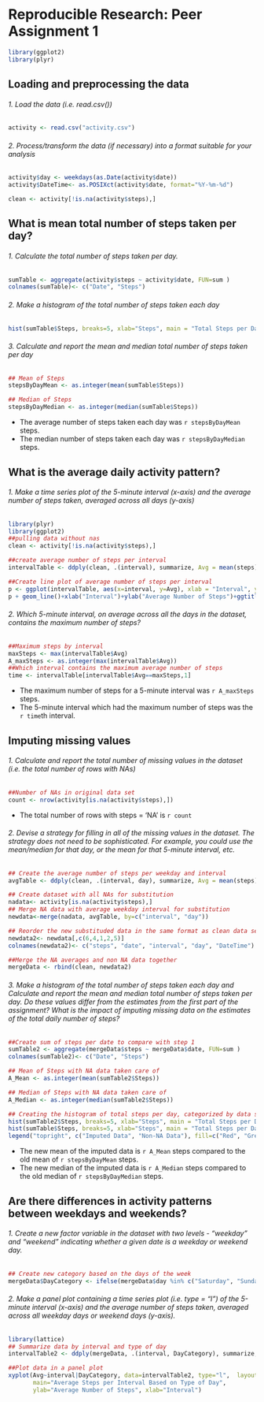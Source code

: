 # Reproducible Research: Peer Assignment 1


```{r, echo=FALSE, results='hide', warning=FALSE, message=FALSE}
library(ggplot2)
library(plyr)
```

## Loading and preprocessing the data
###### 1. Load the data (i.e. read.csv())
```{r, results='markup', warning=TRUE, message=TRUE}
activity <- read.csv("activity.csv")
```
###### 2. Process/transform the data (if necessary) into a format suitable for your analysis
```{r}
activity$day <- weekdays(as.Date(activity$date))
activity$DateTime<- as.POSIXct(activity$date, format="%Y-%m-%d")

clean <- activity[!is.na(activity$steps),]
```


## What is mean total number of steps taken per day?
###### 1. Calculate the total number of steps taken per day.
```{r}
sumTable <- aggregate(activity$steps ~ activity$date, FUN=sum )
colnames(sumTable)<- c("Date", "Steps")
```

###### 2. Make a histogram of the total number of steps taken each day
```{r}
hist(sumTable$Steps, breaks=5, xlab="Steps", main = "Total Steps per Day")
```

###### 3. Calculate and report the mean and median total number of steps taken per day
```{r}
## Mean of Steps
stepsByDayMean <- as.integer(mean(sumTable$Steps))

## Median of Steps
stepsByDayMedian <- as.integer(median(sumTable$Steps))
```
* The average number of steps taken each day was `r stepsByDayMean` steps.
* The median number of steps taken each day was `r stepsByDayMedian` steps.

## What is the average daily activity pattern?

###### 1. Make a time series plot of the 5-minute interval (x-axis) and the average number of steps taken, averaged across all days (y-axis)

```{r}
library(plyr)
library(ggplot2)
##pulling data without nas
clean <- activity[!is.na(activity$steps),]

##create average number of steps per interval
intervalTable <- ddply(clean, .(interval), summarize, Avg = mean(steps))

##Create line plot of average number of steps per interval
p <- ggplot(intervalTable, aes(x=interval, y=Avg), xlab = "Interval", ylab="Average Number of Steps")
p + geom_line()+xlab("Interval")+ylab("Average Number of Steps")+ggtitle("Average Number of Steps per Interval")

```

###### 2. Which 5-minute interval, on average across all the days in the dataset, contains the maximum number of steps?
```{r}
##Maximum steps by interval
maxSteps <- max(intervalTable$Avg)
A_maxSteps <- as.integer(max(intervalTable$Avg))
##Which interval contains the maximum average number of steps
time <- intervalTable[intervalTable$Avg==maxSteps,1]
```
* The maximum number of steps for a 5-minute interval was `r A_maxSteps` steps.
* The 5-minute interval which had the maximum number of steps was the `r time`th interval.

## Imputing missing values

###### 1. Calculate and report the total number of missing values in the dataset (i.e. the total number of rows with NAs)
```{r}
##Number of NAs in original data set
count <- nrow(activity[is.na(activity$steps),])
```
* The total number of rows with steps = 'NA' is `r count`

###### 2. Devise a strategy for filling in all of the missing values in the dataset. The strategy does not need to be sophisticated. For example, you could use the mean/median for that day, or the mean for that 5-minute interval, etc.

```{r}
## Create the average number of steps per weekday and interval
avgTable <- ddply(clean, .(interval, day), summarize, Avg = mean(steps))

## Create dataset with all NAs for substitution
nadata<- activity[is.na(activity$steps),]
## Merge NA data with average weekday interval for substitution
newdata<-merge(nadata, avgTable, by=c("interval", "day"))

## Reorder the new substituded data in the same format as clean data set
newdata2<- newdata[,c(6,4,1,2,5)]
colnames(newdata2)<- c("steps", "date", "interval", "day", "DateTime")

##Merge the NA averages and non NA data together
mergeData <- rbind(clean, newdata2)

```
###### 3. Make a histogram of the total number of steps taken each day and Calculate and report the mean and median total number of steps taken per day. Do these values differ from the estimates from the first part of the assignment? What is the impact of imputing missing data on the estimates of the total daily number of steps?

```{r}
##Create sum of steps per date to compare with step 1
sumTable2 <- aggregate(mergeData$steps ~ mergeData$date, FUN=sum )
colnames(sumTable2)<- c("Date", "Steps")

## Mean of Steps with NA data taken care of
A_Mean <- as.integer(mean(sumTable2$Steps))

## Median of Steps with NA data taken care of
A_Median <- as.integer(median(sumTable2$Steps))

## Creating the histogram of total steps per day, categorized by data set to show impact
hist(sumTable2$Steps, breaks=5, xlab="Steps", main = "Total Steps per Day with NAs Fixed", col="Red")
hist(sumTable$Steps, breaks=5, xlab="Steps", main = "Total Steps per Day with NAs Fixed", col="Green", add=T)
legend("topright", c("Imputed Data", "Non-NA Data"), fill=c("Red", "Green") )

```


* The new mean of the imputed data is `r A_Mean` steps compared to the old mean of `r stepsByDayMean` steps. 
* The new median of the imputed data is `r A_Median` steps compared to the old median of `r stepsByDayMedian` steps.


## Are there differences in activity patterns between weekdays and weekends?

###### 1. Create a new factor variable in the dataset with two levels - "weekday" and "weekend" indicating whether a given date is a weekday or weekend day.

```{r}
## Create new category based on the days of the week
mergeData$DayCategory <- ifelse(mergeData$day %in% c("Saturday", "Sunday"), "Weekend", "Weekday")
```
###### 2. Make a panel plot containing a time series plot (i.e. type = "l") of the 5-minute interval (x-axis) and the average number of steps taken, averaged across all weekday days or weekend days (y-axis).

```{r}
library(lattice) 
## Summarize data by interval and type of day
intervalTable2 <- ddply(mergeData, .(interval, DayCategory), summarize, Avg = mean(steps))

##Plot data in a panel plot
xyplot(Avg~interval|DayCategory, data=intervalTable2, type="l",  layout = c(1,2),
       main="Average Steps per Interval Based on Type of Day", 
       ylab="Average Number of Steps", xlab="Interval")
```

